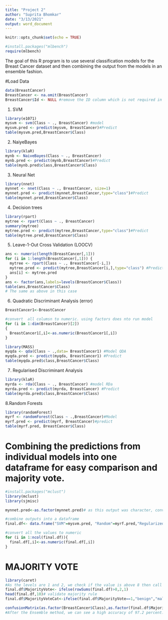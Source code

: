 ```yaml
---
title: "Project 2"
author: "Suprita Bhomkar"
date: "3/13/2021"
output: word_document
---
```


```r
knitr::opts_chunk$set(echo = TRUE)
```

```r
#install.packages("mlbench")
require(mlbench)
```

The goal of this R program is to use several classification models for the Breast Cancer dataset and
then combining the output from the models in an ensemble fashion. 

#Load Data
```r
data(BreastCancer)
BreastCancer <- na.omit(BreastCancer) 
BreastCancer$Id <- NULL #remove the ID column which is not required in the models

```

1. SVM
```r
library(e1071)
mysvm <- svm(Class ~ ., BreastCancer) #model
mysvm.pred <- predict(mysvm, BreastCancer)#Predict
table(mysvm.pred,BreastCancer$Class)
```

2. NaiyeBayes
```r
library(klaR)
mynb <- NaiveBayes(Class ~ ., BreastCancer)
mynb.pred <- predict(mynb,BreastCancer)#Predict
table(mynb.pred$class,BreastCancer$Class)
```

3. Neural Net
```r
library(nnet)
mynnet <- nnet(Class ~ ., BreastCancer, size=1)
mynnet.pred <- predict(mynnet,BreastCancer,type="class")#Predict
table(mynnet.pred,BreastCancer$Class)
```

4. Decision trees
```r
library(rpart)
mytree <- rpart(Class ~ ., BreastCancer)
summary(mytree)
mytree.pred <- predict(mytree,BreastCancer,type="class")#Predict
table(mytree.pred,BreastCancer$Class)
```

5. Leave-1-Out Cross Validation (LOOCV)
```r
ans <- numeric(length(BreastCancer[,1]))
for (i in 1:length(BreastCancer[,1])) {
  mytree <- rpart(Class ~ ., BreastCancer[-i,])
  mytree.pred <- predict(mytree,BreastCancer[i,],type="class") #Predict
  ans[i] <- mytree.pred
}
ans <- factor(ans,labels=levels(BreastCancer$Class))
table(ans,BreastCancer$Class)
# The same as above in this case
```

6. Quadratic Discriminant Analysis (error)
```r
BreastCancer1<-BreastCancer

#convert  all columsn to numeric. using factors does nto run model
for (i in 1:dim(BreastCancer)[2])
{
  BreastCancer1[,i]<-as.numeric(BreastCancer1[,i])
}

library(MASS)
myqda <- qda(Class ~ .,data= BreastCancer1) #Model QDA
myqda.pred <- predict(myqda, BreastCancer1) #Predict
table(myqda.pred$class,BreastCancer$Class)

```

7. Regularised Discriminant Analysis
```r
library(klaR)
myrda <- rda(Class ~ ., BreastCancer) #model RDa
myrda.pred <- predict(myrda, BreastCancer) #Predict
table(myrda.pred$class,BreastCancer$Class)

```

8.Random Forests
```r
library(randomForest)
myrf <- randomForest(Class ~ .,BreastCancer)#Model
myrf.pred <- predict(myrf, BreastCancer)#predict
table(myrf.pred, BreastCancer$Class)
```


# Combining the predictions from individual models into one dataframe for easy comparison and majority vote.

```r
#install.packages("mclust")
library(mclust)
library(sjmisc)

mynnet.pred<-as.factor(mynnet.pred)# as this output was character, convert to factor as output of other methods

#combine outputs into a dataframe
final.df<- data.frame("SVM"=mysvm.pred, "Random"=myrf.pred,"Regularized"= myrda.pred$class, "LOOCV"=ans,"DecisionTree"=mytree.pred, "Neural Net"=mynnet.pred,"NaiyeBayes"=mynb.pred$class )

#convert all the values to numeric
for (i in 1:ncol(final.df)){
  final.df[,i]<-as.numeric(final.df[,i])
}
```

# MAJORITY VOTE
```r
library(caret)
#As the levels are 1 and 2, we check if the value is above 8 then call it 2 otherwise 1
final.df$MajorityVote<- ifelse(rowSums(final.df)>8,2,1)
head(final.df,10)# validate majority rule
final.df$MajorityVoteCat<-ifelse(final.df$MajorityVote==1,"benign","malignant")

confusionMatrix(as.factor(BreastCancer$Class),as.factor(final.df$MajorityVoteCat))
#After the Ensemble method, we can see a high accuracy of 97.2 percent.
```

